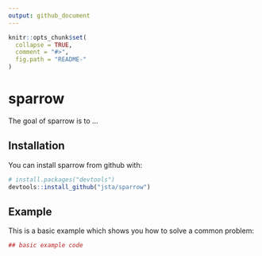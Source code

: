 ```yaml
---
output: github_document
---
```


<!-- README.md is generated from README.Rmd. Please edit that file -->

```r
knitr::opts_chunk$set(
  collapse = TRUE,
  comment = "#>",
  fig.path = "README-"
)
```

# sparrow

The goal of sparrow is to ...

## Installation

You can install sparrow from github with:

```r
# install.packages("devtools")
devtools::install_github("jsta/sparrow")
```

## Example

This is a basic example which shows you how to solve a common problem:

```r
## basic example code
```
